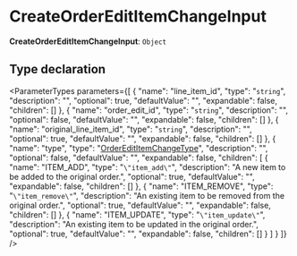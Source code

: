 
# CreateOrderEditItemChangeInput

 **CreateOrderEditItemChangeInput**: `Object`

## Type declaration

<ParameterTypes parameters={[
  {
    "name": "line_item_id",
    "type": "`string`",
    "description": "",
    "optional": true,
    "defaultValue": "",
    "expandable": false,
    "children": []
  },
  {
    "name": "order_edit_id",
    "type": "`string`",
    "description": "",
    "optional": false,
    "defaultValue": "",
    "expandable": false,
    "children": []
  },
  {
    "name": "original_line_item_id",
    "type": "`string`",
    "description": "",
    "optional": true,
    "defaultValue": "",
    "expandable": false,
    "children": []
  },
  {
    "name": "type",
    "type": "[OrderEditItemChangeType](../enums/medusa.OrderEditItemChangeType.mdx)",
    "description": "",
    "optional": false,
    "defaultValue": "",
    "expandable": false,
    "children": [
      {
        "name": "ITEM_ADD",
        "type": "`\"item_add\"`",
        "description": "A new item to be added to the original order.",
        "optional": true,
        "defaultValue": "",
        "expandable": false,
        "children": []
      },
      {
        "name": "ITEM_REMOVE",
        "type": "`\"item_remove\"`",
        "description": "An existing item to be removed from the original order.",
        "optional": true,
        "defaultValue": "",
        "expandable": false,
        "children": []
      },
      {
        "name": "ITEM_UPDATE",
        "type": "`\"item_update\"`",
        "description": "An existing item to be updated in the original order.",
        "optional": true,
        "defaultValue": "",
        "expandable": false,
        "children": []
      }
    ]
  }
]} />

